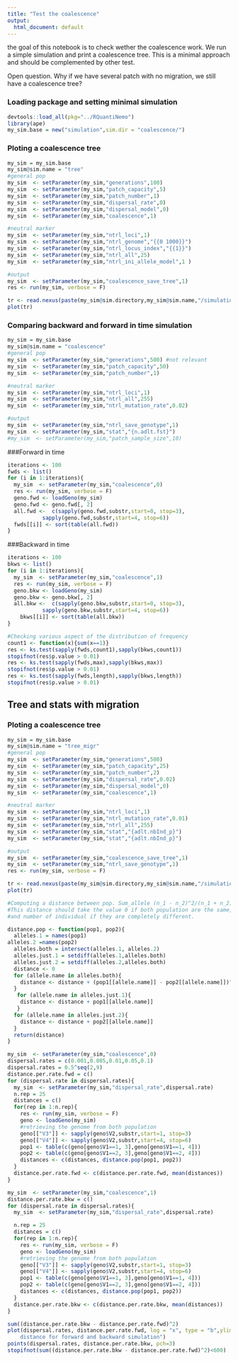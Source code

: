 ```yaml
---
title: "Test the coalescence"
output:
  html_document: default
---
```


the goal of this notebook is to check wether the coalescence work. We run a simple simulation and print a coalescence tree. 
This is a minimal approach and should be complemented by other test. 

Open question. Why if we have several patch with no migration, we still have a coalescence tree?

### Loading package and setting minimal simulation
```r
devtools::load_all(pkg="../RQuantiNemo")
library(ape)
my_sim.base = new("simulation",sim.dir = "coalescence/")
```

### Ploting a coalescence tree
```r
my_sim = my_sim.base
my_sim@sim.name = "tree"
#general pop
my_sim  <- setParameter(my_sim,"generations",100)
my_sim  <- setParameter(my_sim,"patch_capacity",5)
my_sim  <- setParameter(my_sim,"patch_number",1)
my_sim  <- setParameter(my_sim,"dispersal_rate",0)
my_sim  <- setParameter(my_sim,"dispersal_model",0)
my_sim  <- setParameter(my_sim,"coalescence",1)

#neutral marker
my_sim  <- setParameter(my_sim,"ntrl_loci",1)
my_sim  <- setParameter(my_sim,"ntrl_genome","{{0 1000}}")
my_sim  <- setParameter(my_sim,"ntrl_locus_index","{{1}}")
my_sim  <- setParameter(my_sim,"ntrl_all",25)
my_sim  <- setParameter(my_sim,"ntrl_ini_allele_model",1 )

#output
my_sim  <- setParameter(my_sim,"coalescence_save_tree",1)
res <- run(my_sim, verbose = F)
```


```r
tr <- read.nexus(paste(my_sim@sim.directory,my_sim@sim.name,"/simulation.tree",sep=""))
plot(tr)
```


### Comparing backward and forward in time simulation
```r
my_sim = my_sim.base
my_sim@sim.name = "coalescence"
#general pop
my_sim  <- setParameter(my_sim,"generations",500) #not relevant
my_sim  <- setParameter(my_sim,"patch_capacity",50)
my_sim  <- setParameter(my_sim,"patch_number",1)

#neutral marker
my_sim  <- setParameter(my_sim,"ntrl_loci",1)
my_sim  <- setParameter(my_sim,"ntrl_all",255)
my_sim  <- setParameter(my_sim,"ntrl_mutation_rate",0.02)

#output
my_sim  <- setParameter(my_sim,"ntrl_save_genotype",1)
my_sim  <- setParameter(my_sim,"stat","{n.adlt.fst}")
#my_sim  <- setParameter(my_sim,"patch_sample_size",10)
```

###Forward in time
```r
iterations <- 100
fwds <- list()
for (i in 1:iterations){
  my_sim  <- setParameter(my_sim,"coalescence",0)
  res <- run(my_sim, verbose = F)
  geno.fwd <- loadGeno(my_sim)
  geno.fwd <- geno.fwd[, 2]
  all.fwd <-  c(sapply(geno.fwd,substr,start=0, stop=3),
           sapply(geno.fwd,substr,start=4, stop=6))
  fwds[[i]] <- sort(table(all.fwd))
}
```

###Backward in time
```r
iterations <- 100
bkws <- list()
for (i in 1:iterations){
  my_sim  <- setParameter(my_sim,"coalescence",1)
  res <- run(my_sim, verbose = F)
  geno.bkw <- loadGeno(my_sim)
  geno.bkw <- geno.bkw[, 2]
  all.bkw <-  c(sapply(geno.bkw,substr,start=0, stop=3),
           sapply(geno.bkw,substr,start=4, stop=6))
    bkws[[i]] <- sort(table(all.bkw))
}
```

```r
#Checking various aspect of the distribution of frequency
count1 <- function(x){sum(x==1)}
res <- ks.test(sapply(fwds,count1),sapply(bkws,count1))
stopifnot(res$p.value > 0.01)
res <- ks.test(sapply(fwds,max),sapply(bkws,max))
stopifnot(res$p.value > 0.01)
res <- ks.test(sapply(fwds,length),sapply(bkws,length))
stopifnot(res$p.value > 0.01)

```
## Tree and stats with migration
### Ploting a coalescence tree
```r
my_sim = my_sim.base
my_sim@sim.name = "tree_migr"
#general pop
my_sim  <- setParameter(my_sim,"generations",500)
my_sim  <- setParameter(my_sim,"patch_capacity",25)
my_sim  <- setParameter(my_sim,"patch_number",2)
my_sim  <- setParameter(my_sim,"dispersal_rate",0.02)
my_sim  <- setParameter(my_sim,"dispersal_model",0)
my_sim  <- setParameter(my_sim,"coalescence",1)

#neutral marker
my_sim  <- setParameter(my_sim,"ntrl_loci",1)
my_sim  <- setParameter(my_sim,"ntrl_mutation_rate",0.01)
my_sim  <- setParameter(my_sim,"ntrl_all",255)
my_sim  <- setParameter(my_sim,"stat","{adlt.nbInd_p}")
my_sim  <- setParameter(my_sim,"stat","{adlt.nbInd_p}")

#output
my_sim  <- setParameter(my_sim,"coalescence_save_tree",1)
my_sim  <- setParameter(my_sim,"ntrl_save_genotype",1)
res <- run(my_sim, verbose = F)
```

```r
tr <- read.nexus(paste(my_sim@sim.directory,my_sim@sim.name,"/simulation.tree",sep=""))
plot(tr)
```

```r
#Computing a distance between pop. Sum_allele (n_1 - n_2)^2/(n_1 + n_2). 
#This distance should take the value 0 if both population are the same, 
#and number of individual if they are completely different. 

distance.pop <- function(pop1, pop2){
  alleles.1 = names(pop1)
alleles.2 =names(pop2)
  alleles.both = intersect(alleles.1, alleles.2)
  alleles.just.1 = setdiff(alleles.1,alleles.both)
  alleles.just.2 = setdiff(alleles.2,alleles.both)
  distance <- 0
  for (allele.name in alleles.both){
    distance <- distance + (pop1[[allele.name]] - pop2[[allele.name]])^2/(pop1[[allele.name]] + pop2[[allele.name]])
  } 
   for (allele.name in alleles.just.1){
    distance <- distance + pop1[[allele.name]] 
   }
  for (allele.name in alleles.just.2){
    distance <- distance + pop2[[allele.name]] 
  }
  return(distance)
}
```




```r
my_sim  <- setParameter(my_sim,"coalescence",0)
dispersal.rates = c(0.001,0.005,0.01,0.05,0.1)
dispersal.rates = 0.5^seq(2,9)
distance.per.rate.fwd = c()
for (dispersal.rate in dispersal.rates){
  my_sim  <- setParameter(my_sim,"dispersal_rate",dispersal.rate)
  n.rep = 25
  distances = c()
  for(rep in 1:n.rep){
    res <- run(my_sim, verbose = F)
    geno <- loadGeno(my_sim)
    #retrieving the genome from both population
    geno[["V3"]] <- sapply(geno$V2,substr,start=1, stop=3)
    geno[["V4"]] <- sapply(geno$V2,substr,start=4, stop=6)
    pop1 <- table(c(geno[geno$V1==1, 3],geno[geno$V1==1, 4]))
    pop2 <- table(c(geno[geno$V1==2, 3],geno[geno$V1==2, 4]))
    distances <- c(distances, distance.pop(pop1, pop2))
  }
  distance.per.rate.fwd <- c(distance.per.rate.fwd, mean(distances))
}
```

```r
my_sim  <- setParameter(my_sim,"coalescence",1)
distance.per.rate.bkw = c()
for (dispersal.rate in dispersal.rates){
  my_sim  <- setParameter(my_sim,"dispersal_rate",dispersal.rate)

  n.rep = 25
  distances = c()
  for(rep in 1:n.rep){
    res <- run(my_sim, verbose = F)
    geno <- loadGeno(my_sim)
    #retrieving the genome from both population
    geno[["V3"]] <- sapply(geno$V2,substr,start=1, stop=3)
    geno[["V4"]] <- sapply(geno$V2,substr,start=4, stop=6)
    pop1 <- table(c(geno[geno$V1==1, 3],geno[geno$V1==1, 4]))
    pop2 <- table(c(geno[geno$V1==2, 3],geno[geno$V1==2, 4]))
    distances <- c(distances, distance.pop(pop1, pop2))
  }
  distance.per.rate.bkw <- c(distance.per.rate.bkw, mean(distances))
}
```

```r
sum((distance.per.rate.bkw - distance.per.rate.fwd)^2)
plot(dispersal.rates, distance.per.rate.fwd, log = "x", type = "b",ylim = c(0,100),xlab = "migration rate", ylab = "distance", main = "comparing the 
    distance for forward and backward simulation")
points(dispersal.rates, distance.per.rate.bkw, pch=3)
stopifnot(sum((distance.per.rate.bkw - distance.per.rate.fwd)^2)<600)
```

